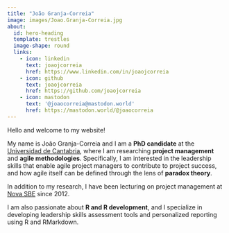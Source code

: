```yaml
---
title: "João Granja-Correia"
image: images/Joao.Granja-Correia.jpg
about:
  id: hero-heading
  template: trestles
  image-shape: round
  links:
    - icon: linkedin
      text: joaojcorreia
      href: https://www.linkedin.com/in/joaojcorreia
    - icon: github
      text: joaojcorreia
      href: https://github.com/joaojcorreia
    - icon: mastodon
      text: '@joaocorreia@mastodon.world'
      href: https://mastodon.world/@joaocorreia
---
```


::: {#hero-heading}
Hello and welcome to my website!

My name is João Granja-Correia and I am a **PhD candidate** at the [Universidad de Cantabria](web.unican.es), where I am researching **project management** and **agile methodologies**. Specifically, I am interested in the leadership skills that enable agile project managers to contribute to project success, and how agile itself can be defined through the lens of **paradox theory**.

In addition to my research, I have been lecturing on project management at [Nova SBE](www.novasbe.unl.pt) since 2012.

I am also passionate about **R and R development**, and I specialize in developing leadership skills assessment tools and personalized reporting using R and RMarkdown.
:::
